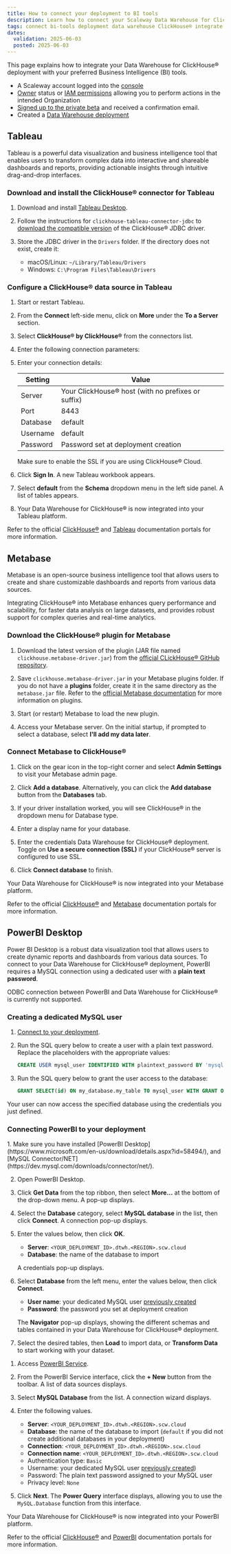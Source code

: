 ```yaml
---
title: How to connect your deployment to BI tools
description: Learn how to connect your Scaleway Data Warehouse for ClickHouse® deployment to Business Intelligence (BI) tools.
tags: connect bi-tools deployment data warehouse ClickHouse® integrate integration
dates:
  validation: 2025-06-03
  posted: 2025-06-03
---
```



This page explains how to integrate your Data Warehouse for ClickHouse® deployment with your preferred Business Intelligence (BI) tools.

<Requirements />

- A Scaleway account logged into the [console](https://console.scaleway.com)
- [Owner](/iam/concepts/#owner) status or [IAM permissions](/iam/concepts/#permission) allowing you to perform actions in the intended Organization
- [Signed up to the private beta](https://www.scaleway.com/fr/betas/) and received a confirmation email.
- Created a [Data Warehouse deployment](/data-warehouse/how-to/create-deployment/)

## Tableau

Tableau is a powerful data visualization and business intelligence tool that enables users to transform complex data into interactive and shareable dashboards and reports, providing actionable insights through intuitive drag-and-drop interfaces.

### Download and install the ClickHouse® connector for Tableau

1. Download and install [Tableau Desktop](https://www.tableau.com/products/desktop/download).

2. Follow the instructions for `clickhouse-tableau-connector-jdbc` to [download the compatible version](https://github.com/ClickHouse/clickhouse-java/releases/) of the ClickHouse® JDBC driver.

3. Store the JDBC driver in the `Drivers` folder. If the directory does not exist, create it:
    - macOS/Linux: `~/Library/Tableau/Drivers`
    - Windows: `C:\Program Files\Tableau\Drivers`

### Configure a ClickHouse® data source in Tableau

1. Start or restart Tableau.

2. From the **Connect** left-side menu, click on **More** under the **To a Server** section. 

3. Select **ClickHouse® by ClickHouse®** from the connectors list.

4. Enter the following connection parameters:

5. Enter your connection details:

    | Setting  | Value                                                  |
    | -------- |--------------------------------------------------------|
    | Server   | Your ClickHouse® host (with no prefixes or suffix)     |
    | Port     | 8443                                                   |
    | Database | default                                                |
    | Username | default                                                |
    | Password | Password set at deployment creation                    |

    <Message type="note">
      Make sure to enable the SSL if you are using ClickHouse® Cloud. 
    </Message>

6. Click **Sign In**. A new Tableau workbook appears.

7. Select **default** from the **Schema** dropdown menu in the left side panel. A list of tables appears.

8. Your Data Warehouse for ClickHouse® is now integrated into your Tableau platform.

Refer to the official [ClickHouse®](https://clickhouse.com/docs/integrations/tableau) and [Tableau](https://exchange.tableau.com/products/1064) documentation portals for more information.

## Metabase

Metabase is an open-source business intelligence tool that allows users to create and share customizable dashboards and reports from various data sources. 

Integrating ClickHouse® into Metabase enhances query performance and scalability, for faster data analysis on large datasets, and provides robust support for complex queries and real-time analytics.

### Download the ClickHouse® plugin for Metabase

1. Download the latest version of the plugin (JAR file named `clickhouse.metabase-driver.jar`) from the [official CLickHouse® GitHub repository](https://github.com/clickhouse/metabase-clickhouse-driver/releases/latest).

2. Save `clickhouse.metabase-driver.jar` in your Metabase plugins folder. 
    <Message type="note">
     If you do not have a **plugins** folder, create it in the same directory as the `metabase.jar` file. Refer to the [official Metabase documentation](https://www.metabase.com/docs/latest/developers-guide/drivers/basics) for more information on plugins.
    </Message>
 
3. Start (or restart) Metabase to load the new plugin.

4. Access your Metabase server.
    <Message type="note">
      On the initial startup, if prompted to select a database, select **I'll add my data later**.
    </Message>

### Connect Metabase to ClickHouse®

1. Click on the gear icon in the top-right corner and select **Admin Settings** to visit your Metabase admin page.

2. Click **Add a database**. Alternatively, you can click the **Add database** button from the **Databases** tab.

3. If your driver installation worked, you will see ClickHouse® in the dropdown menu for Database type.

4. Enter a display name for your database.

5. Enter the credentials Data Warehouse for ClickHouse® deployment. Toggle on **Use a secure connection (SSL)** if your ClickHouse® server is configured to use SSL.

6. Click **Connect database** to finish.

Your Data Warehouse for ClickHouse® is now integrated into your Metabase platform.

Refer to the official [ClickHouse®](https://clickhouse.com/docs/integrations/metabase) and [Metabase](https://www.metabase.com/docs/latest/databases/connections/clickhouse) documentation portals for more information.

## PowerBI Desktop

Power BI Desktop is a robust data visualization tool that allows users to create dynamic reports and dashboards from various data sources. To connect to your Data Warehouse for ClickHouse® deployment, PowerBI requires a MySQL connection using a dedicated user with a **plain text password**.

<Message type="note">
ODBC connection between PowerBI and Data Warehouse for ClickHouse® is currently not supported.
</Message>

### Creating a dedicated MySQL user

1. [Connect to your deployment](/data-warehouse/how-to/connect-applications/).

2. Run the SQL query below to create a user with a plain text password. Replace the placeholders with the appropriate values:
    ```sql
    CREATE USER mysql_user IDENTIFIED WITH plaintext_password BY 'mysql_user_password';
    ```

3. Run the SQL query below to grant the user access to the database:

    ```sql
    GRANT SELECT(id) ON my_database.my_table TO mysql_user WITH GRANT OPTION;
    ```

Your user can now access the specified database using the credentials you just defined.

### Connecting PowerBI to your deployment

<Tabs id="power-bi-connection">
<TabsTab label="PowerBI Desktop">
1. Make sure you have installed [PowerBI Desktop](https://www.microsoft.com/en-us/download/details.aspx?id=58494/), and [MySQL Connector/NET](https://dev.mysql.com/downloads/connector/net/).

2. Open PowerBI Desktop.

3. Click **Get Data** from the top ribbon, then select **More...** at the bottom of the drop-down menu. A pop-up displays.

4. Select the **Database** category, select **MySQL database** in the list, then click **Connect**. A connection pop-up displays.

5. Enter the values below, then click **OK**.
    - **Server**: `<YOUR_DEPLOYMENT_ID>.dtwh.<REGION>.scw.cloud`
    - **Database**: the name of the database to import

    A credentials pop-up displays.

6. Select **Database** from the left menu, enter the values below, then click **Connect**.
    - **User name**: your dedicated MySQL user [previously created](#creating-a-dedicated-mysql-user)
    - **Password**: the password you set at deployment creation

    The **Navigator** pop-up displays, showing the different schemas and tables contained in your Data Warehouse for ClickHouse® deployment.

7. Select the desired tables, then **Load** to import data, or **Transform Data** to start working with your dataset.
</TabsTab>
<TabsTab label="PowerBI Service (Online)">

1. Access [PowerBI Service](https://app.powerbi.com).

2. From the PowerBI Service interface, click the **+ New** button from the toolbar. A list of data sources displays.

3. Select **MySQL Database** from the list. A connection wizard displays.

4. Enter the following values.
    - **Server**: `<YOUR_DEPLOYMENT_ID>.dtwh.<REGION>.scw.cloud`
    - **Database**: the name of the database to import (`default` if you did not create additional databases in your deployment)
    - **Connection**: `<YOUR_DEPLOYMENT_ID>.dtwh.<REGION>.scw.cloud`
    - **Connection name**: `<YOUR_DEPLOYMENT_ID>.dtwh.<REGION>.scw.cloud`
    - Authentication type: `Basic`
    - Username: your dedicated MySQL user [previously created](#creating-a-dedicated-mysql-user))
    - Password: The plain text password assigned to your MySQL user
    - Privacy level: `None`
5. Click **Next**. The **Power Query** interface displays, allowing you to use the `MySQL.Database` function from this interface.
</TabsTab>
</Tabs>

Your Data Warehouse for ClickHouse® is now integrated into your PowerBI platform.

Refer to the official [ClickHouse®](https://clickhouse.com/docs/integrations/powerbi) and [PowerBI](https://learn.microsoft.com/en-us/power-query/connectors/clickhouse) documentation portals for more information.